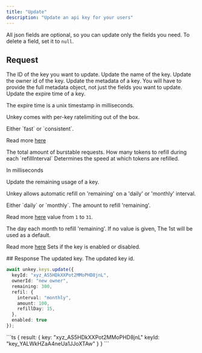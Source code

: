 ```yaml
---
title: "Update"
description: "Update an api key for your users"
---
```


All json fields are optional, so you can update only the fields you need.
To delete a field, set it to `null`.

## Request

<ParamField path="keyId" type="string" required>
  The ID of the key you want to update.
</ParamField>

<ParamField body="name" type="string | null">
  Update the name of the key.
</ParamField>

<ParamField body="ownerId" type="string | null">
  Update the owner id of the key.
</ParamField>

<ParamField body="meta" type="JSON | null">
  Update the metadata of a key. You will have to provide the full metadata
  object, not just the fields you want to update.
</ParamField>

<ParamField body="expires" type="int | null">
  Update the expire time of a key.

The expire time is a unix timestamp in milliseconds.

</ParamField>

<ParamField body="ratelimit" type="Object | null" >

Unkey comes with per-key ratelimiting out of the box.

  <Expandable title="properties">

  <ParamField body="type" type="string" required>
  Either `fast` or `consistent`.

Read more [here](/apis/features/ratelimiting)

  </ParamField>
  <ParamField body="limit" type="int" required>
  The total amount of burstable requests.

  </ParamField>
  <ParamField body="refillRate" type="int" required>
  How many tokens to refill during each `refillInterval`
  </ParamField>
  <ParamField body="refillInterval" type="int" required>
  Determines the speed at which tokens are refilled.

In milliseconds

  </ParamField>
 </Expandable>
</ParamField>

<ParamField body="remaining" type="int | null">
  Update the remaining usage of a key.

</ParamField>
<ParamField body="refill" type="Object" >

Unkey allows automatic refill on 'remaining' on a 'daily' or 'monthly' interval.

  <Expandable title="properties">

  <ParamField body="interval" type="string" required>
  Either `daily` or `monthly`.



  </ParamField>
  <ParamField body="amount" type="int" required>
  The amount to refill 'remaining'.

Read more [here](/apis/features/refill)
  </ParamField>
  <ParamField body="refillDay" type="int">
  value from `1` to `31`.

  The day each month to refill 'remaining'. If no value is given, The 1st will be used as a default.

Read more [here](/apis/features/refill)
  </ParamField>
 </Expandable>
  <ParamField body="enabled" type="boolean" >
  Sets if the key is enabled or disabled.

</ParamField>
</ParamField>
## Response

<ResponseField name="result">
<Expandable title="properties" defaultOpen>

<ResponseField name="key" type="string" required>
  The updated key.
</ResponseField>

<ResponseField name="keyId" type="string" required>
  The updated key id.
</ResponseField>
</Expandable>
</ResponseField>

<RequestExample>

```ts
await unkey.keys.update({
  keyId: "xyz_AS5HDkXXPot2MMoPHD8jnL",
  ownerId: "new owner",
  remaining: 300,
  refil: {
    interval: "monthly",
    amount: 100,
    refillDay: 15,
  },
  enabled: true
});
```

</RequestExample>

<ResponseExample>
```ts
{
  result: {
    key: "xyz_AS5HDkXXPot2MMoPHD8jnL"
    keyId: "key_YALWkHZaA4neUa1JJoXTAw"
	}
}
```

</ResponseExample>
